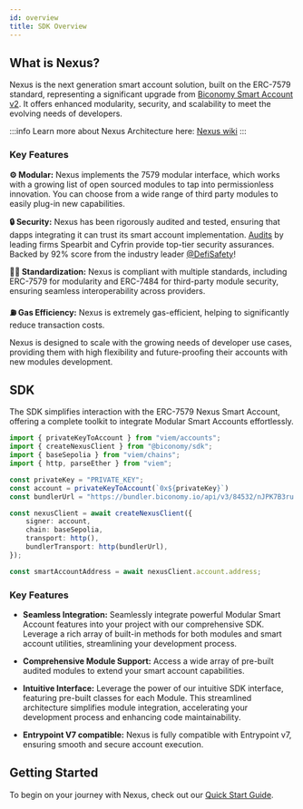 ```yaml
---
id: overview
title: SDK Overview
---
```


## What is Nexus?
Nexus is the next generation smart account solution, built on the ERC-7579 standard, representing a significant upgrade from [Biconomy Smart Account v2](/smartAccountsV2/quickstart-react). It offers enhanced modularity, security, and scalability to meet the evolving needs of developers.

:::info
Learn more about Nexus Architecture here: [Nexus wiki](https://github.com/bcnmy/nexus/wiki)
:::

### Key Features
**⚙️ Modular:** Nexus implements the 7579 modular interface, which works with a growing list of open sourced modules to tap into permissionless innovation. You can choose from a wide range of third party modules to easily plug-in new capabilities.

**🔒 Security:** Nexus has been rigorously audited and tested, ensuring that dapps integrating it can trust its smart account implementation. [Audits](/contractsAndAudits) by leading firms Spearbit and Cyfrin provide top-tier security assurances. Backed by 92% score from the industry leader [@DefiSafety](https://www.defisafety.com/app/pqrs/603)!

**🤸‍♂️ Standardization:** Nexus is compliant with multiple standards, including ERC-7579 for modularity and ERC-7484 for third-party module security, ensuring seamless interoperability across providers.

**⛽ Gas Efficiency:** Nexus is extremely gas-efficient, helping to significantly reduce transaction costs.

Nexus is designed to scale with the growing needs of developer use cases, providing them with high flexibility and future-proofing their accounts with new modules development.

## SDK
The SDK simplifies interaction with the ERC-7579 Nexus Smart Account, offering a complete toolkit to integrate Modular Smart Accounts effortlessly.

```ts 
import { privateKeyToAccount } from "viem/accounts";
import { createNexusClient } from "@biconomy/sdk";
import { baseSepolia } from "viem/chains"; 
import { http, parseEther } from "viem"; 

const privateKey = "PRIVATE_KEY";
const account = privateKeyToAccount(`0x${privateKey}`)
const bundlerUrl = "https://bundler.biconomy.io/api/v3/84532/nJPK7B3ru.dd7f7861-190d-41bd-af80-6877f74b8f44"; 

const nexusClient = await createNexusClient({ 
    signer: account, 
    chain: baseSepolia,
    transport: http(), 
    bundlerTransport: http(bundlerUrl), 
});

const smartAccountAddress = await nexusClient.account.address; 
```

### Key Features

- **Seamless Integration:** Seamlessly integrate powerful Modular Smart Account features into your project with our comprehensive SDK. 
Leverage a rich array of built-in methods for both modules and smart account utilities, streamlining your development process.

- **Comprehensive Module Support:** Access a wide array of pre-built audited modules to extend your smart account capabilities. 

- **Intuitive Interface:** Leverage the power of our intuitive SDK interface, featuring pre-built classes for each Module. This streamlined architecture simplifies module integration, accelerating your development process and enhancing code maintainability.

- **Entrypoint V7 compatible:** Nexus is fully compatible with Entrypoint v7, ensuring smooth and secure account execution. 

## Getting Started
To begin on your journey with Nexus, check out our [Quick Start Guide](/quickstart).

